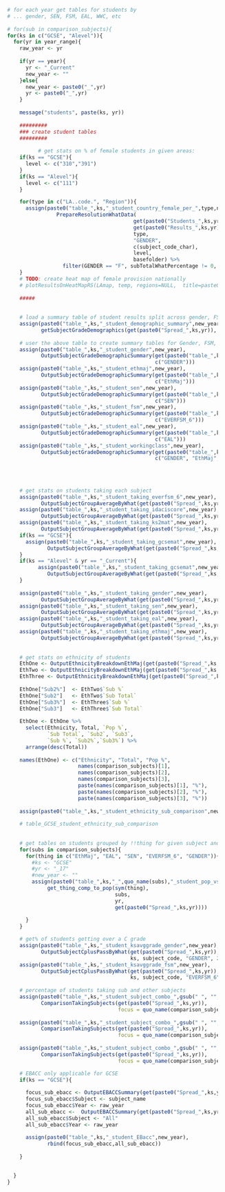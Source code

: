 ```{r Load_table_Students, message=FALSE, debug=TRUE, echo=FALSE}
  # for each year get tables for students by
  # ... gender, SEN, FSM, EAL, WWC, etc
  
  # for(sub in comparison_subjects){
  for(ks in c("GCSE", "Alevel")){
    for(yr in year_range){
      raw_year <- yr
      
      if(yr == year){
        yr <- "_Current"
        new_year <- ""
      }else{
        new_year <- paste0("_",yr)        
        yr <- paste0("_",yr)
      }
      
      message("students", paste(ks, yr))
      
      #########
      ### create student tables
      #########
      
            # get stats on % of female students in given areas:
      if(ks == "GCSE"){
        level <- c("310","391")
      }
      if(ks == "Alevel"){
        level <- c("111")
      }

      for(type in c("LA..code.", "Region")){
        assign(paste0("table_",ks,"_student_country_female_per_",type,new_year), 
                  PrepareResolutionWhatData(
                                           get(paste0("Students_",ks,yr)), 
                                           get(paste0("Results_",ks,yr)), 
                                           type, 
                                           "GENDER", 
                                           c(subject_code_char), 
                                           level,
                                           basefolder) %>% 
                    filter(GENDER == "F", subTotalWhatPercentage != 0, subTotalWhatPercentage != 100))
      }
      # TODO: create heat map of female provision nationally
      # plotResultsOnHeatMapRS(LAmap, temp, regions=NULL,  title=paste0(subjectName,"schools"))
      
      #####
      
      
      # load a summary table of student results split across gender, FSM, ethnicity
      assign(paste0("table_",ks,"_student_demographic_summary",new_year),
             getSubjectGradeDemographics(get(paste0("Spread_",ks,yr)), subject_code, ks))
      
      # user the above table to create summary tables for Gender, FSM, Ethnicity, etc
      assign(paste0("table_",ks,"_student_gender",new_year), 
             OutputSubjectGradeDemographicSummary(get(paste0("table_",ks,"_student_demographic_summary",new_year)), 
                                                  c("GENDER")))
      assign(paste0("table_",ks,"_student_ethmaj",new_year), 
             OutputSubjectGradeDemographicSummary(get(paste0("table_",ks,"_student_demographic_summary",new_year)), 
                                                  c("EthMaj")))
      assign(paste0("table_",ks,"_student_sen",new_year), 
             OutputSubjectGradeDemographicSummary(get(paste0("table_",ks,"_student_demographic_summary",new_year)), 
                                                  c("SEN")))
      assign(paste0("table_",ks,"_student_fsm",new_year), 
             OutputSubjectGradeDemographicSummary(get(paste0("table_",ks,"_student_demographic_summary",new_year)), 
                                                  c("EVERFSM_6")))
      assign(paste0("table_",ks,"_student_eal",new_year), 
             OutputSubjectGradeDemographicSummary(get(paste0("table_",ks,"_student_demographic_summary",new_year)), 
                                                  c("EAL")))
      assign(paste0("table_",ks,"_student_workingclass",new_year), 
             OutputSubjectGradeDemographicSummary(get(paste0("table_",ks,"_student_demographic_summary",new_year)), 
                                                  c("GENDER", "EthMaj", "EVERFSM_6")))
      
      
      
      
      # get stats on students taking each subject
      assign(paste0("table_",ks,"_student_taking_everfsm_6",new_year), 
             OutputSubjectGroupAverageByWhat(get(paste0("Spread_",ks,yr)), quo_name(subject_code), "EVERFSM_6", 30))
      assign(paste0("table_",ks,"_student_taking_idaciscore",new_year), 
             OutputSubjectGroupAverageByWhat(get(paste0("Spread_",ks,yr)), quo_name(subject_code), "IDACIScore", 30))
      assign(paste0("table_",ks,"_student_taking_ks2mat",new_year), 
             OutputSubjectGroupAverageByWhat(get(paste0("Spread_",ks,yr)), quo_name(subject_code), "KS2Mat", 30))
      if(ks == "GCSE"){
        assign(paste0("table_",ks,"_student_taking_gcsemat",new_year), 
               OutputSubjectGroupAverageByWhat(get(paste0("Spread_",ks,yr)), quo_name(subject_code), "X2210", 30))        
      }
      if(ks == "Alevel" & yr == "_Current"){
            assign(paste0("table_",ks,"_student_taking_gcsemat",new_year), 
               OutputSubjectGroupAverageByWhat(get(paste0("Spread_",ks,yr)), quo_name(subject_code), "GCSE_maths", 30))        
      }
      
      assign(paste0("table_",ks,"_student_taking_gender",new_year), 
             OutputSubjectGroupAverageByWhat(get(paste0("Spread_",ks,yr)), quo_name(subject_code), "GENDER", 30, TRUE))
      assign(paste0("table_",ks,"_student_taking_sen",new_year), 
             OutputSubjectGroupAverageByWhat(get(paste0("Spread_",ks,yr)), quo_name(subject_code), "SEN", 30, TRUE))
      assign(paste0("table_",ks,"_student_taking_eal",new_year), 
             OutputSubjectGroupAverageByWhat(get(paste0("Spread_",ks,yr)), quo_name(subject_code), "EAL", 30, TRUE))
      assign(paste0("table_",ks,"_student_taking_ethmaj",new_year), 
             OutputSubjectGroupAverageByWhat(get(paste0("Spread_",ks,yr)), quo_name(subject_code), "EthMaj", 30, TRUE))
      
      
      # get stats on ethnicity of students
      EthOne <- OutputEthnicityBreakdownEthMaj(get(paste0("Spread_",ks,yr)), comparison_subjects[[1]])
      EthTwo <- OutputEthnicityBreakdownEthMaj(get(paste0("Spread_",ks,yr)),  comparison_subjects[[2]])
      EthThree <- OutputEthnicityBreakdownEthMaj(get(paste0("Spread_",ks,yr)), comparison_subjects[[3]])
      
      EthOne["Sub2%"]  <- EthTwo$`Sub %`
      EthOne["Sub2"]   <- EthTwo$`Sub Total`
      EthOne["Sub3%"]  <- EthThree$`Sub %`
      EthOne["Sub3"]   <- EthThree$`Sub Total`
      
      EthOne <- EthOne %>% 
        select(Ethnicity, Total, `Pop %`,
               `Sub Total`, `Sub2`, `Sub3`,
               `Sub %`, `Sub2%`,`Sub3%`) %>%
        arrange(desc(Total))
      
      names(EthOne) <- c("Ethnicity", "Total", "Pop %", 
                         names(comparison_subjects)[1],
                         names(comparison_subjects)[2],
                         names(comparison_subjects)[3],
                         paste(names(comparison_subjects)[1], "%"),
                         paste(names(comparison_subjects)[2], "%"),
                         paste(names(comparison_subjects)[3], "%"))
      
      assign(paste0("table_",ks,"_student_ethnicity_sub_comparison",new_year), EthOne)
      
      # table_GCSE_student_ethnicity_sub_comparison
      
      
      # get tables on students grouped by !!thing for given subject and year compared to population
      for(subs in comparison_subjects){
        for(thing in c("EthMaj", "EAL", "SEN", "EVERFSM_6", "GENDER")){
          #ks <- "GCSE"
          #yr <- "_17"
          #new_year <- ""
          assign(paste0("table_",ks,"_",quo_name(subs),"_student_pop_vs_",tolower(thing),new_year),
               get_thing_comp_to_pop(sym(thing), 
                                     subs,
                                     yr,
                                     get(paste0("Spread_",ks,yr))))
        
        }
      }

      # get% of students getting over a C grade
      assign(paste0("table_",ks,"_student_ksavggrade_gender",new_year),
             OutputSubjectCplusPassByWhat(get(paste0("Spread_",ks,yr)), 
                                          ks, subject_code, "GENDER", 20))
      assign(paste0("table_",ks,"_student_ksavggrade_fsm",new_year),
             OutputSubjectCplusPassByWhat(get(paste0("Spread_",ks,yr)), 
                                          ks, subject_code, "EVERFSM_6", 20))
      
      # percentage of students taking sub and other subjects
      assign(paste0("table_",ks,"_student_subject_combo_",gsub(" ", "",names(comparison_subjects[1])),new_year),
             ComparisonTakingSubjects(get(paste0("Spread_",ks,yr)), 
                                      focus = quo_name(comparison_subjects[[1]])))
      
      assign(paste0("table_",ks,"_student_subject_combo_",gsub(" ", "",names(comparison_subjects[2])),new_year),
             ComparisonTakingSubjects(get(paste0("Spread_",ks,yr)), 
                                      focus = quo_name(comparison_subjects[[2]])))
      
      assign(paste0("table_",ks,"_student_subject_combo_",gsub(" ", "",names(comparison_subjects[3])),new_year),
             ComparisonTakingSubjects(get(paste0("Spread_",ks,yr)), 
                                      focus = quo_name(comparison_subjects[[3]])))

      # EBACC only applicable for GCSE
      if(ks == "GCSE"){
        
        focus_sub_ebacc <- OutputEBACCSummary(get(paste0("Spread_",ks,yr)), paste0("X",subject_code_char))
        focus_sub_ebacc$Subject <- subject_name
        focus_sub_ebacc$Year <- raw_year
        all_sub_ebacc <-  OutputEBACCSummary(get(paste0("Spread_",ks,yr)), "ALL")
        all_sub_ebacc$Subject <- "All"
        all_sub_ebacc$Year <- raw_year
        
        assign(paste0("table_",ks,"_student_EBacc",new_year),
               rbind(focus_sub_ebacc,all_sub_ebacc))
        
      }

      
    }
  }
```